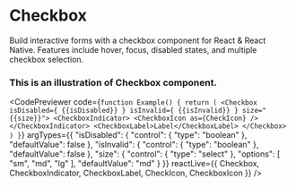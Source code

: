 
# Checkbox
Build interactive forms with a checkbox component for React & React Native. Features include hover, focus, disabled states, and multiple checkbox selection.
### This is an illustration of Checkbox component.
<CodePreviewer
  code={`function Example() {
  return (
    <Checkbox isDisabled={ {{isDisabled}} } isInvalid={ {{isInvalid}} } size="{{size}}">
        <CheckboxIndicator>
            <CheckboxIcon as={CheckIcon} />
        </CheckboxIndicator>
        <CheckboxLabel>Label</CheckboxLabel>
    </Checkbox>
  )
}`}
  argTypes={{
  "isDisabled": {
    "control": {
      "type": "boolean"
    },
    "defaultValue": false
  },
  "isInvalid": {
    "control": {
      "type": "boolean"
    },
    "defaultValue": false
  },
  "size": {
    "control": {
      "type": "select"
    },
    "options": [
      "sm",
      "md",
      "lg"
    ],
    "defaultValue": "md"
  }
}}
  reactLive={{ Checkbox, CheckboxIndicator, CheckboxLabel, CheckIcon, CheckboxIcon }}
/>
